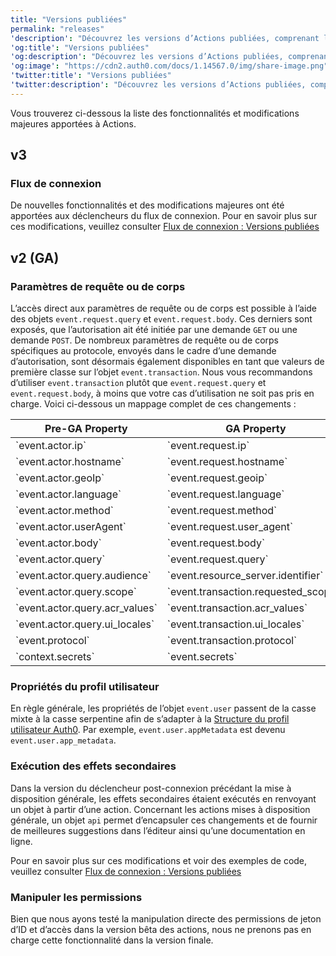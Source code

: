 ---
title: "Versions publiées"
permalink: "releases"
'description': "Découvrez les versions d’Actions publiées, comprenant les modifications majeures et les nouvelles fonctionnalités."
'og:title': "Versions publiées"
'og:description': "Découvrez les versions d’Actions publiées, comprenant les modifications majeures et les nouvelles fonctionnalités."
'og:image': "https://cdn2.auth0.com/docs/1.14567.0/img/share-image.png"
'twitter:title': "Versions publiées"
'twitter:description': "Découvrez les versions d’Actions publiées, comprenant les modifications majeures et les nouvelles fonctionnalités."
---

Vous trouverez ci-dessous la liste des fonctionnalités et modifications majeures apportées à Actions.

## v3

### Flux de connexion

De nouvelles fonctionnalités et des modifications majeures ont été apportées aux déclencheurs du flux de connexion. Pour en savoir plus sur ces modifications, veuillez consulter [Flux de connexion : Versions publiées](/docs/fr-ca/releases)

## v2 (GA)

### Paramètres de requête ou de corps

L’accès direct aux paramètres de requête ou de corps est possible à l’aide des objets `event.request.query` et `event.request.body`. Ces derniers sont exposés, que l’autorisation ait été initiée par une demande `GET` ou une demande `POST`. De nombreux paramètres de requête ou de corps spécifiques au protocole, envoyés dans le cadre d’une demande d’autorisation, sont désormais également disponibles en tant que valeurs de première classe sur l’objet `event.transaction`. Nous vous recommandons d’utiliser `event.transaction` plutôt que `event.request.query` et `event.request.body`, à moins que votre cas d’utilisation ne soit pas pris en charge. Voici ci-dessous un mappage complet de ces changements :

<table class="table"><thead>
<tr>
<th>Pre-GA Property</th>
<th>GA Property</th>
</tr>
</thead>
<tbody>
<tr>
<td>`event.actor.ip`</td>
<td>`event.request.ip`</td>
</tr>
<tr>
<td>`event.actor.hostname`</td>
<td>`event.request.hostname`</td>
</tr>
<tr>
<td>`event.actor.geoIp`</td>
<td>`event.request.geoip`</td>
</tr>
<tr>
<td>`event.actor.language`</td>
<td>`event.request.language`</td>
</tr>
<tr>
<td>`event.actor.method`</td>
<td>`event.request.method`</td>
</tr>
<tr>
<td>`event.actor.userAgent`</td>
<td>`event.request.user_agent`</td>
</tr>
<tr>
<td>`event.actor.body`</td>
<td>`event.request.body`</td>
</tr>
<tr>
<td>`event.actor.query`</td>
<td>`event.request.query`</td>
</tr>
<tr>
<td>`event.actor.query.audience`</td>
<td>`event.resource_server.identifier`</td>
</tr>
<tr>
<td>`event.actor.query.scope`</td>
<td>`event.transaction.requested_scopes`</td>
</tr>
<tr>
<td>`event.actor.query.acr_values`</td>
<td>`event.transaction.acr_values`</td>
</tr>
<tr>
<td>`event.actor.query.ui_locales`</td>
<td>`event.transaction.ui_locales`</td>
</tr>
<tr>
<td>`event.protocol`</td>
<td>`event.transaction.protocol`</td>
</tr>
<tr>
<td>`context.secrets`</td>
<td>`event.secrets`</td>
</tr>
</tbody>
</table>

### Propriétés du profil utilisateur

En règle générale, les propriétés de l’objet `event.user` passent de la casse mixte à la casse serpentine afin de s’adapter à la [Structure du profil utilisateur Auth0](/docs/fr-ca/manage-users/user-accounts/user-profiles/user-profile-structure). Par exemple, `event.user.appMetadata` est devenu `event.user.app_metadata`.

### Exécution des effets secondaires

Dans la version du déclencheur post-connexion précédant la mise à disposition générale, les effets secondaires étaient exécutés en renvoyant un objet à partir d’une action. Concernant les actions mises à disposition générale, un objet `api` permet d’encapsuler ces changements et de fournir de meilleures suggestions dans l’éditeur ainsi qu’une documentation en ligne.

Pour en savoir plus sur ces modifications et voir des exemples de code, veuillez consulter [Flux de connexion : Versions publiées](/docs/fr-ca/releases)

### Manipuler les permissions

Bien que nous ayons testé la manipulation directe des permissions de jeton d’ID et d’accès dans la version bêta des actions, nous ne prenons pas en charge cette fonctionnalité dans la version finale.